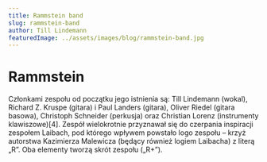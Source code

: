 ```yaml
---
title: Rammstein band
slug: rammstein-band
author: Till Lindemann
featuredImage: ../assets/images/blog/rammstein-band.jpg
---
```

# Rammstein
Członkami zespołu od początku jego istnienia są: Till Lindemann (wokal), Richard Z. Kruspe (gitara) i Paul Landers (gitara), Oliver Riedel (gitara basowa), Christoph Schneider (perkusja) oraz Christian Lorenz (instrumenty klawiszowe)[4]. Zespół wielokrotnie przyznawał się do czerpania inspiracji zespołem Laibach, pod którego wpływem powstało logo zespołu – krzyż autorstwa Kazimierza Malewicza (będący również logiem Laibacha) z literą „R”. Oba elementy tworzą skrót zespołu („R+”).